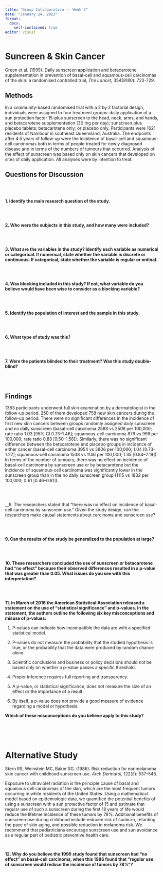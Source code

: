 ```yaml
---
title: "Group Collaboration -- Week 3"
date: "January 24, 2023"
format: 
  docx: 
    self-contained: true
editor: visual
---
```


# Suncreen & Skin Cancer

Green et al. (1999). Daily sunscreen application and betacarotene supplementation in prevention of basal-cell and squamous-cell carcinomas of the skin: a randomised controlled trial, *The Lancet*, 354(*9180*): 723-729.

## Methods

In a community-based randomised trial with a 2 by 2 factorial design, individuals were assigned to four treatment groups: daily application of a sun protection factor 15-plus sunscreen to the head, neck, arms, and hands, and betacarotene supplementation (30 mg per day); sunscreen plus placebo tablets; betacarotene only; or placebo only. Participants were 1621 residents of Nambour in southeast Queensland, Australia. The endpoints after 4·5 years of follow-up were the incidence of basal-cell and squamous-cell carcinomas both in terms of people treated for newly diagnosed disease and in terms of the numbers of tumours that occurred. Analysis of the effect of sunscreen was based only on skin cancers that developed on sites of daily application. All analyses were by intention to treat.

## Questions for Discussion

</br> </br>

**1. Identify the main research question of the study.**

</br> </br>

**2. Who were the subjects in this study, and how many were included?**

</br> </br>

**3. What are the variables in the study? Identify each variable as numerical or categorical. If numerical, state whether the variable is discrete or continuous. If categorical, state whether the variable is regular or ordinal.**

</br> </br>

**4. Was blocking included in this study? If not, what variable do you believe would have been wise to consider as a blocking variable?**

</br> </br>

**5. Identify the population of interest and the sample in this study.**

</br> </br>

**6. What type of study was this?**

</br> </br>

**7. Were the patients blinded to their treatment? Was this study double-blind?**

</br> </br>

## Findings

1383 participants underwent full skin examination by a dermatologist in the follow-up period. 250 of them developed 758 new skin cancers during the follow-up period. There were no significant differences in the incidence of first new skin cancers between groups randomly assigned daily sunscreen and no daily sunscreen (basal-cell carcinoma 2588 vs 2509 per 100,000; rate ratio 1.03 \[95% CI 0.73--1.46\]; squamous-cell carcinoma 876 vs 996 per 100,000; rate ratio 0.88 \[0.50--1.56\]). Similarly, there was no significant difference between the betacarotene and placebo groups in incidence of either cancer (basal-cell carcinoma 3954 vs 3806 per 100,000; 1.04 \[0.73--1.27\]; squamous-cell carcinoma 1508 vs 1146 per 100,000; 1.35 \[0.84--2.19\]). In terms of the number of tumours, there was no effect on incidence of basal-cell carcinoma by sunscreen use or by betacarotene but the incidence of squamous-cell carcinoma was significantly lower in the sunscreen group than in the no daily sunscreen group (1115 vs 1832 per 100,000; 0·61 \[0.46--0.81\]).

</br> </br>

\_\_8. The researchers stated that "there was no effect on incidence of basal-cell carcinoma by sunscreen use." Given the study design, can the researchers make causal statements about carcinoma and sunscreen use?

</br> </br>

**9. Can the results of the study be generalized to the population at large?**

</br> </br>

**10. These researchers concluded the use of sunscreen or betacarotene had "no effect" because their observed differences resulted in a p-value that was greater than 0.05. What issues do you see with this interpretation?**

</br> </br>

**11. In March of 2016 the American Statistical Association released a statement on the use of "statistical significance" and p-values. In the statement, the authors outline the following six key misconceptions and misuse of p-values:**

1.  P-values can indicate how incompatible the data are with a specified statistical model.

2.  P-values do not measure the probability that the studied hypothesis is true, or the probability that the data were produced by random chance alone.

3.  Scientific conclusions and business or policy decisions should not be based only on whether a p-value passes a specific threshold.

4.  Proper inference requires full reporting and transparency.

5.  A p-value, or statistical significance, does not measure the size of an effect or the importance of a result.

6.  By itself, a p-value does not provide a good measure of evidence regarding a model or hypothesis.

**Which of these misconceptions do you believe apply to this study?**

</br> </br> </br>

# Alternative Study

Stern RS, Weinstein MC, Baker SG. (1986). Risk reduction for nonmelanoma skin cancer with childhood sunscreen use. *Arch Dermatol*, 122(*5*): 537--545.

Exposure to ultraviolet radiation is the principle cause of basal and squamous cell carcinomas of the skin, which are the most frequent tumors occurring in white residents of the United States. Using a mathematical model based on epidemiologic data, we quantified the potential benefits of using a sunscreen with a sun protective factor of 15 and estimate that regular use of such a sunscreen during the first 18 years of life would reduce the lifetime incidence of these tumors by 78%. Additional benefits of sunscreen use during childhood include reduced risk of sunburn, retarding the pace of skin aging, and possible reduction in melanoma risk. We recommend that pediatricians encourage sunscreen use and sun avoidance as a regular part of pediatric preventive health care.

</br>

**12. Why do you believe the 1999 study found that sunscreen had "no effect" on basal-cell carcinoma, when this 1986 found that "regular use of sunscreen would reduce the incidence of tumors by 78%"?**

</br> </br>
